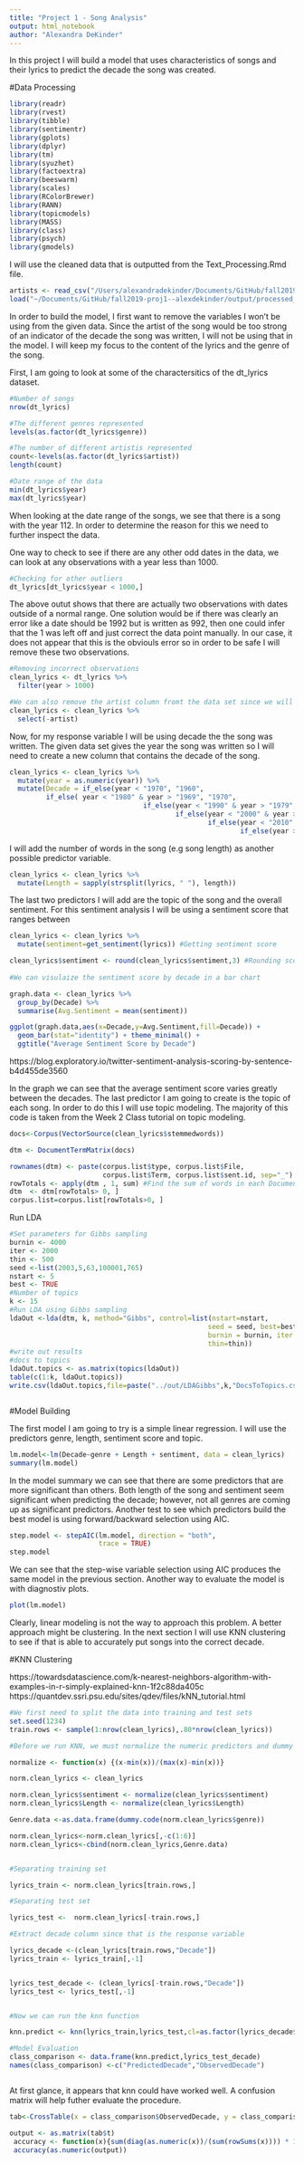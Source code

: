 ```yaml
---
title: "Project 1 - Song Analysis"
output: html_notebook
author: "Alexandra DeKinder"
---
```





In this project I will build a model that uses characteristics of songs and their lyrics to predict the decade the song was created. 

#Data Processing

```r
library(readr)
library(rvest)
library(tibble)
library(sentimentr)
library(gplots)
library(dplyr)
library(tm)
library(syuzhet)
library(factoextra)
library(beeswarm)
library(scales)
library(RColorBrewer)
library(RANN)
library(topicmodels)
library(MASS)
library(class)
library(psych)
library(gmodels)

```

I will use the cleaned data that is outputted from the Text_Processing.Rmd file.

```r
artists <- read_csv("/Users/alexandradekinder/Documents/GitHub/fall2019-proj1--alexdekinder/data/artists.csv")
load("~/Documents/GitHub/fall2019-proj1--alexdekinder/output/processed_lyrics.RData")
```

In order to build the model, I first want to remove the variables I won't be using from the given data. Since the artist of the song would be too strong of an indicator of the decade the song was written, I will not be using that in the model. I will keep my focus to the content of the lyrics and the genre of the song. 

First, I am going to look at some of the charactersitics of the dt_lyrics dataset.

```r
#Number of songs
nrow(dt_lyrics)

#The different genres represented
levels(as.factor(dt_lyrics$genre))

#The number of different artistis represented
count<-levels(as.factor(dt_lyrics$artist))
length(count)

#Date range of the data
min(dt_lyrics$year)
max(dt_lyrics$year)

```

When looking at the date range of the songs, we see that there is a song with the year 112. In order to determine the reason for this we need to further inspect the data. 

One way to check to see if there are any other odd dates in the data, we can look at any observations with a year less than 1000.

```r

#Checking for other outliers
dt_lyrics[dt_lyrics$year < 1000,]


```


The above outut shows that there are actually two observations with dates outside of a normal range. 
One solution would be if there was clearly an error like a date should be 1992 but is written as 992, then one could infer that the 1 was left off and just correct the data point manually. In our case, it does not appear that this is the obviouls error so in order to be safe I will remove these two observations.


```r

#Removing incorrect observations
clean_lyrics <- dt_lyrics %>%
  filter(year > 1000)

#We can also remove the artist column fromt the data set since we will not be using it in the model
clean_lyrics <- clean_lyrics %>%
  select(-artist)


```


Now, for my response variable I will be using decade the the song was written. The given data set gives the year the song was written so I will need to create a new column that contains the decade of the song.


```r

clean_lyrics <- clean_lyrics %>%
  mutate(year = as.numeric(year)) %>%
  mutate(Decade = if_else(year < "1970", "1960",
         if_else( year < "1980" & year > "1969", "1970",
                                 if_else(year < "1990" & year > "1979", "1980",
                                         if_else(year < "2000" & year > "1989", "1990",
                                                 if_else(year < "2010" & year > "1999", "2000",
                                                         if_else(year > "2009", "2010", "NA")))))))


```

I will add the number of words in the song (e.g song length) as another possible predictor variable.

```r

clean_lyrics <- clean_lyrics %>%
  mutate(Length = sapply(strsplit(lyrics, " "), length))


```

The last two predictors I will add are the topic of the song and the overall sentiment. For this sentiment analysis I will be using a sentiment score that ranges between 


```r

clean_lyrics <- clean_lyrics %>%
  mutate(sentiment=get_sentiment(lyrics)) #Getting sentiment score

clean_lyrics$sentiment <- round(clean_lyrics$sentiment,3) #Rounding score values
  
#We can visulaize the sentiment score by decade in a bar chart

graph.data <- clean_lyrics %>%
  group_by(Decade) %>%
  summarise(Avg.Sentiment = mean(sentiment))

ggplot(graph.data,aes(x=Decade,y=Avg.Sentiment,fill=Decade)) +
  geom_bar(stat="identity") + theme_minimal() +
  ggtitle("Average Sentiment Score by Decade")
```

https://blog.exploratory.io/twitter-sentiment-analysis-scoring-by-sentence-b4d455de3560

In the graph we can see that the average sentiment score varies greatly between the decades. The last predictor I am going to create is the topic of each song. In order to do this I will use topic modeling. The majority of this code is taken from the Week 2 Class tutorial on topic modeling.

```r
docs<-Corpus(VectorSource(clean_lyrics$stemmedwords))

dtm <- DocumentTermMatrix(docs)

rownames(dtm) <- paste(corpus.list$type, corpus.list$File,
                       corpus.list$Term, corpus.list$sent.id, sep="_")
rowTotals <- apply(dtm , 1, sum) #Find the sum of words in each Document
dtm  <- dtm[rowTotals> 0, ]
corpus.list=corpus.list[rowTotals>0, ]
```

Run LDA

```r
#Set parameters for Gibbs sampling
burnin <- 4000
iter <- 2000
thin <- 500
seed <-list(2003,5,63,100001,765)
nstart <- 5
best <- TRUE
#Number of topics
k <- 15
#Run LDA using Gibbs sampling
ldaOut <-lda(dtm, k, method="Gibbs", control=list(nstart=nstart, 
                                                 seed = seed, best=best,
                                                 burnin = burnin, iter = iter, 
                                                 thin=thin))
#write out results
#docs to topics
ldaOut.topics <- as.matrix(topics(ldaOut))
table(c(1:k, ldaOut.topics))
write.csv(ldaOut.topics,file=paste("../out/LDAGibbs",k,"DocsToTopics.csv"))



```


#Model Building

The first model I am going to try is a simple linear regression. I will use the predictors genre, length, sentiment score and topic.


```r

lm.model<-lm(Decade~genre + Length + sentiment, data = clean_lyrics)
summary(lm.model)

```

In the model summary we can see that there are some predictors that are more significant than others. Both length of the song and sentiment seem significant when predicting the decade; however, not all genres are coming up as significant predictors. Another test to see which predictors build the best model is using forward/backward selection using AIC.

```r

step.model <- stepAIC(lm.model, direction = "both", 
                      trace = TRUE)
step.model


```

We can see that the step-wise variable selection using AIC produces the same model in the previous section. Another way to evaluate the model is with diagnostiv plots.

```r

plot(lm.model)

```

Clearly, linear modeling is not the way to approach this problem. A better approach might be clustering. In the next section I will use KNN clustering to see if that is able to accurately put songs into the correct decade.


#KNN Clustering

https://towardsdatascience.com/k-nearest-neighbors-algorithm-with-examples-in-r-simply-explained-knn-1f2c88da405c
https://quantdev.ssri.psu.edu/sites/qdev/files/kNN_tutorial.html


```r
#We first need to split the data into training and test sets
set.seed(1234)
train.rows <- sample(1:nrow(clean_lyrics),.80*nrow(clean_lyrics))

#Before we run KNN, we must normalize the numeric predictors and dummy code the genre variable

normalize <- function(x) {(x-min(x))/(max(x)-min(x))}

norm.clean_lyrics <- clean_lyrics

norm.clean_lyrics$sentiment <- normalize(clean_lyrics$sentiment)
norm.clean_lyrics$Length <- normalize(clean_lyrics$Length)

Genre.data <-as.data.frame(dummy.code(norm.clean_lyrics$genre)) 

norm.clean_lyrics<-norm.clean_lyrics[,-c(1:6)]
norm.clean_lyrics<-cbind(norm.clean_lyrics,Genre.data)


#Separating training set

lyrics_train <- norm.clean_lyrics[train.rows,]

#Separating test set

lyrics_test <-  norm.clean_lyrics[-train.rows,]

#Extract decade column since that is the response variable

lyrics_decade <-(clean_lyrics[train.rows,"Decade"])
lyrics_train <- lyrics_train[,-1]


lyrics_test_decade <- (clean_lyrics[-train.rows,"Decade"])
lyrics_test <- lyrics_test[,-1]


#Now we can run the knn function

knn.predict <- knn(lyrics_train,lyrics_test,cl=as.factor(lyrics_decade$Decade),k=5)

#Model Evaluation
class_comparison <- data.frame(knn.predict,lyrics_test_decade)
names(class_comparison) <-c("PredictedDecade","ObservedDecade")



```

At first glance, it appears that knn could have worked well. A confusion matrix will help futher evaluate the procedure.


```r
tab<-CrossTable(x = class_comparison$ObservedDecade, y = class_comparison$PredictedDecade, prop.chisq=FALSE, prop.c = FALSE, prop.r = FALSE, prop.t = FALSE)


```




```r
output <- as.matrix(tab$t)
 accuracy <- function(x){sum(diag(as.numeric(x))/(sum(rowSums(x)))) * 100}
 accuracy(as.numeric(output))

```






